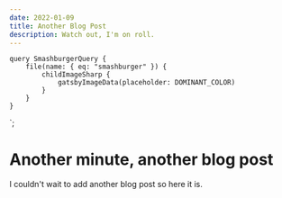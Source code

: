 ```yaml
---
date: 2022-01-09
title: Another Blog Post
description: Watch out, I'm on roll.
---
```



    query SmashburgerQuery {
        file(name: { eq: "smashburger" }) {
            childImageSharp {
                gatsbyImageData(placeholder: DOMINANT_COLOR)
            }
        }
    }
`;

# Another minute, another blog post

<GatsbyImage image={getImage(props.data.file)} alt="a smashburger on a plate" />

I couldn't wait to add another blog post so here it is.
